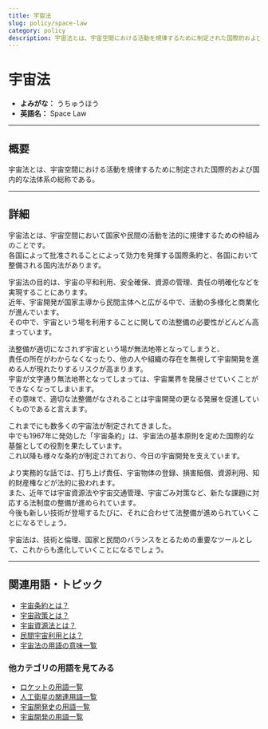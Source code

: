```yaml
---
title: 宇宙法
slug: policy/space-law
category: policy
description: 宇宙法とは、宇宙空間における活動を規律するために制定された国際的および国内的な法体系の総称である。
---
```



<Head>
  <script type="application/ld+json">
    {`{
      "@context": "https://schema.org",
      "@type": "DefinedTerm",
      "name": "宇宙法",
      "inDefinedTermSet": "https://www.space-portal.org",
      "termCode": "policy/space-law",
      "description": "宇宙法とは、宇宙空間における活動を規律するために制定された国際的および国内的な法体系の総称である。",
      "url": "https://www.space-portal.org/docs/policy/space-law"
    }`}
  </script>
</Head>

# 宇宙法

- **よみがな：** うちゅうほう  
- **英語名：** Space Law  

---

## 概要

宇宙法とは、宇宙空間における活動を規律するために制定された国際的および国内的な法体系の総称である。

---

## 詳細

宇宙法とは、宇宙空間において国家や民間の活動を法的に規律するための枠組みのことです。  
各国によって批准されることによって効力を発揮する国際条約と、各国において整備される国内法があります。  

宇宙法の目的は、宇宙の平和利用、安全確保、資源の管理、責任の明確化などを実現することにあります。  
近年、宇宙開発が国家主導から民間主体へと広がる中で、活動の多様化と商業化が進んでいます。  
その中で、宇宙という場を利用することに関しての法整備の必要性がどんどん高まっています。  

法整備が適切になされず宇宙という場が無法地帯となってしまうと、  
責任の所在がわからなくなったり、他の人や組織の存在を無視して宇宙開発を進める人が現れたりするリスクが高まります。  
宇宙が文字通り無法地帯となってしまっては、宇宙業界を発展させていくことができなくなってしまいます。  
その意味で、適切な法整備がなされることは宇宙開発の更なる発展を促進していくものであると言えます。  

これまでにも数多くの宇宙法が制定されてきました。  
中でも1967年に発効した「宇宙条約」は、宇宙法の基本原則を定めた国際的な基盤としての役割を果たしています。  
これ以降も様々な条約が制定されており、今日の宇宙開発を支えています。  

より実務的な話では、打ち上げ責任、宇宙物体の登録、損害賠償、資源利用、知的財産権などが法的に扱われます。  
また、近年では宇宙資源法や宇宙交通管理、宇宙ごみ対策など、新たな課題に対応する法制度の整備が進められています。  
今後も新しい技術が登場するたびに、それに合わせて法整備が進められていくことになるでしょう。  

宇宙法は、技術と倫理、国家と民間のバランスをとるための重要なツールとして、これからも進化していくことになるでしょう。

---

## 関連用語・トピック

- [宇宙条約とは？](policy/outer-space-treaty)
- [宇宙政策とは？](policy/space-policy)
- [宇宙資源法とは？](policy/space-resources-law)
- [民間宇宙利用とは？](business/private-space-utilization)
- [宇宙法の用語の意味一覧](category/policy)

### 他カテゴリの用語を見てみる
- [ロケットの用語一覧](category/rocket)
- [人工衛星の関連用語一覧](category/satellite)
- [宇宙開発史の用語一覧](category/history)
- [宇宙開発の用語一覧](category/glossary)

